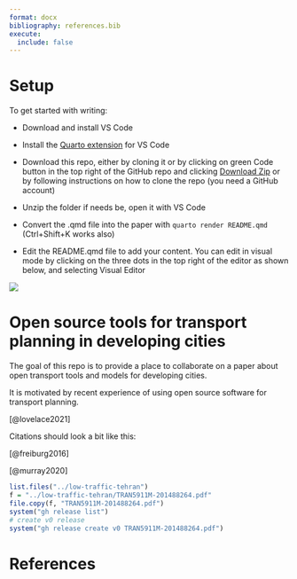 ```yaml
---
format: docx
bibliography: references.bib
execute: 
  include: false
---
```


# Setup

To get started with writing:

-   Download and install VS Code

-   Install the [Quarto extension](https://quarto.org/docs/getting-started/installation.html#installing-the-quarto-vs-code-extension) for VS Code

-   Download this repo, either by cloning it or by clicking on green Code button in the top right of the GitHub repo and clicking [Download Zip](https://github.com/Robinlovelace/open-transport-models-developing-cities/archive/refs/heads/main.zip) or by following instructions on how to clone the repo (you need a GitHub account)

-   Unzip the folder if needs be, open it with VS Code

-   Convert the .qmd file into the paper with `quarto render README.qmd` (Ctrl+Shift+K works also)

-   Edit the README.qmd file to add your content.
    You can edit in visual mode by clicking on the three dots in the top right of the editor as shown below, and selecting Visual Editor

![](images/paste-1.png)

<!-- When editing you should see something a bit like this:

![](https://user-images.githubusercontent.com/1825120/207462469-7077eb93-f13a-449a-98b9-84d1e7a73e77.png)

Comments and questions are welcome. See the issue tracker here: <https://github.com/Robinlovelace/open-transport-models-developing-cities/issues/1>. -->

# Open source tools for transport planning in developing cities

<!--# Should we add : a case study of A/B Street? -->

<!-- badges: start -->

<!-- badges: end -->

The goal of this repo is to provide a place to collaborate on a paper about open transport tools and models for developing cities.

It is motivated by recent experience of using open source software for transport planning.

[@lovelace2021]

Citations should look a bit like this:

[@freiburg2016]

[@murray2020]

```r
list.files("../low-traffic-tehran")
f = "../low-traffic-tehran/TRAN5911M-201488264.pdf"
file.copy(f, "TRAN5911M-201488264.pdf")
system("gh release list")
# create v0 release
system("gh release create v0 TRAN5911M-201488264.pdf")
```

# References